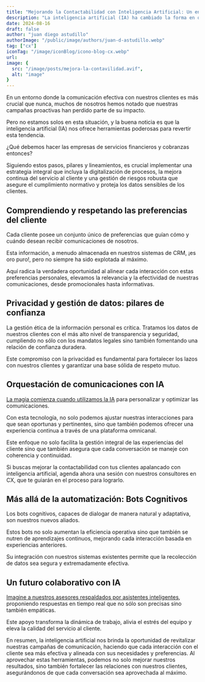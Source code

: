 ```yaml
---
title: "Mejorando la Contactabilidad con Inteligencia Artificial: Un enfoque innovador"
description: "La inteligencia artificial (IA) ha cambiado la forma en que vivimos y trabajamos. Sin embargo, aún no se ha logrado llegar a un nivel de eficiencia y eficacia que nos permita tener contacto con personas de manera eficiente y efectiva. En este artículo, exploramos cómo la IA puede mejorar la contactabidad con las personas, desde la identificación de contactos hasta la gestión de conversaciones."
date: 2024-08-16
draft: false
author: "juan diego astudillo"
authorImage: "/public/image/authors/juan-d-astudillo.webp" 
tag: ["cx"]
iconTag: "/image/iconBlog/icono-blog-cx.webp"
url:
image: {
  src: "/image/posts/mejora-la-contavilidad.avif",
  alt: "image"
}
---
```


En un entorno donde la comunicación efectiva con nuestros clientes es más crucial que nunca, muchos de nosotros hemos notado que nuestras campañas proactivas han perdido parte de su impacto. 

Pero no estamos solos en esta situación, y la buena noticia es que la inteligencia artificial (IA) nos ofrece herramientas poderosas para revertir esta tendencia.

¿Qué debemos hacer las empresas de servicios financieros y cobranzas entonces? 

Siguiendo estos pasos, pilares y lineamientos, es crucial implementar una estrategia integral que incluya la digitalización de procesos, la mejora continua del servicio al cliente y una gestión de riesgos robusta que asegure el cumplimiento normativo y proteja los datos sensibles de los clientes.

## Comprendiendo y respetando las preferencias del cliente
Cada cliente posee un conjunto único de preferencias que guían cómo y cuándo desean recibir comunicaciones de nosotros. 

Esta información, a menudo almacenada en nuestros sistemas de CRM, ¡es oro puro!, pero no siempre ha sido explotada al máximo. 

Aquí radica la verdadera  oportunidad al alinear cada interacción con estas preferencias personales, elevamos la relevancia y la efectividad de nuestras comunicaciones, desde promocionales hasta informativas.

## Privacidad y gestión de datos: pilares de confianza

La gestión ética de la información personal es crítica. 
Tratamos los datos de nuestros clientes con el más alto nivel de transparencia y seguridad, cumpliendo no sólo con los mandatos legales sino también fomentando una relación de confianza duradera. 

Este compromiso con la privacidad es fundamental para fortalecer los lazos con nuestros clientes y garantizar una base sólida de respeto mutuo.

## Orquestación de comunicaciones con IA

[La magia comienza cuando utilizamos la IA](https://xkale.com/posts/el-papel-de-la-inteligencia-artificial-y-los-bots-para-mejorar-la-experiencia-del-cliente/) para personalizar y optimizar las comunicaciones. 

Con esta tecnología, no solo podemos ajustar nuestras interacciones para que sean oportunas y pertinentes, sino que también podemos ofrecer una experiencia continua a través de una plataforma omnicanal. 

Este enfoque no solo facilita la gestión integral de las experiencias del cliente sino que también asegura que cada conversación se maneje con coherencia y continuidad.

Si buscas mejorar la contactabilidad con tus clientes apalancado con inteligencia artificial, agenda ahora una sesión con nuestros consultores en CX, que te guiarán en el proceso para lograrlo.


<LinkBlog text="agenda ahora" href="https://xkale.com/experiencia-del-cliente/#form"/>

## Más allá de la automatización: Bots Cognitivos

Los bots cognitivos, capaces de dialogar de manera natural y adaptativa, son nuestros nuevos aliados. 

Estos bots no solo aumentan la eficiencia operativa sino que también se nutren de aprendizajes continuos, mejorando cada interacción basada en experiencias anteriores. 

Su integración con nuestros sistemas existentes permite que la recolección de datos sea segura y extremadamente efectiva.

## Un futuro colaborativo con IA

[Imagine a nuestros asesores respaldados por asistentes inteligentes](https://xkale.com/posts/como-la-inteligencia-artificial-te-puede-convertir-en-el-lider-de-tu-sector/),  proponiendo respuestas en tiempo real que no sólo son precisas sino también empáticas.

Este apoyo transforma la dinámica de trabajo, alivia el estrés del equipo y eleva la calidad del servicio al cliente.

En resumen, la inteligencia artificial nos brinda la oportunidad de revitalizar nuestras campañas de comunicación, haciendo que cada interacción con el cliente sea más efectiva y alineada con sus necesidades y preferencias. Al aprovechar estas herramientas, podemos no solo mejorar nuestros resultados, sino también fortalecer las relaciones con nuestros clientes, asegurándonos de que cada conversación sea aprovechada al máximo.
